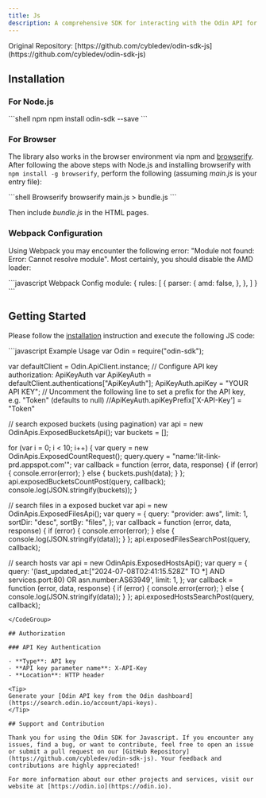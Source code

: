 ```yaml
---
title: Js
description: A comprehensive SDK for interacting with the Odin API for cybersecurity and internet threat detection
---
```


<Info>
Original Repository: [https://github.com/cybledev/odin-sdk-js](https://github.com/cybledev/odin-sdk-js)
</Info>

## Installation

### For Node.js

<CodeGroup>
```shell npm
npm install odin-sdk --save
```
</CodeGroup>

### For Browser

The library also works in the browser environment via npm and [browserify](http://browserify.org/). After following the above steps with Node.js and installing browserify with `npm install -g browserify`, perform the following (assuming _main.js_ is your entry file):

<CodeGroup>
```shell Browserify
browserify main.js > bundle.js
```
</CodeGroup>

Then include _bundle.js_ in the HTML pages.

### Webpack Configuration

Using Webpack you may encounter the following error: "Module not found: Error: Cannot resolve module". Most certainly, you should disable the AMD loader:

<CodeGroup>
```javascript Webpack Config
module: {
  rules: [
    {
      parser: {
        amd: false,
      },
    },
  ]
}
```
</CodeGroup>

## Getting Started

Please follow the [installation](#installation) instruction and execute the following JS code:

<CodeGroup>
```javascript Example Usage
var Odin = require("odin-sdk");

var defaultClient = Odin.ApiClient.instance;
// Configure API key authorization: ApiKeyAuth
var ApiKeyAuth = defaultClient.authentications["ApiKeyAuth"];
ApiKeyAuth.apiKey = "YOUR API KEY";
// Uncomment the following line to set a prefix for the API key, e.g. "Token" (defaults to null)
//ApiKeyAuth.apiKeyPrefix['X-API-Key'] = "Token"

// search exposed buckets (using pagination)
var api = new OdinApis.ExposedBucketsApi();
var buckets = [];

for (var i = 0; i < 10; i++) {
  var query = new OdinApis.ExposedCountRequest();
  query.query = "name:'lit-link-prd.appspot.com'";
  var callback = function (error, data, response) {
    if (error) {
      console.error(error);
    } else {
      buckets.push(data);
    }
  };
  api.exposedBucketsCountPost(query, callback);
  console.log(JSON.stringify(buckets));
}

// search files in a exposed bucket
var api = new OdinApis.ExposedFilesApi();
var query = {
  query: "provider: aws",
  limit: 1,
  sortDir: "desc",
  sortBy: "files",
};
var callback = function (error, data, response) {
  if (error) {
    console.error(error);
  } else {
    console.log(JSON.stringify(data));
  }
};
api.exposedFilesSearchPost(query, callback);

// search hosts
var api = new OdinApis.ExposedHostsApi();
var query = {
  query:
    '(last_updated_at:["2024-07-08T02:41:15.528Z" TO *] AND services.port:80) OR asn.number:AS63949',
  limit: 1,
};
var callback = function (error, data, response) {
  if (error) {
    console.error(error);
  } else {
    console.log(JSON.stringify(data));
  }
};
api.exposedHostsSearchPost(query, callback);
```
</CodeGroup>

## Authorization

### API Key Authentication

- **Type**: API key
- **API key parameter name**: X-API-Key
- **Location**: HTTP header

<Tip>
Generate your [Odin API key from the Odin dashboard](https://search.odin.io/account/api-keys).
</Tip>

## Support and Contribution

Thank you for using the Odin SDK for Javascript. If you encounter any issues, find a bug, or want to contribute, feel free to open an issue or submit a pull request on our [GitHub Repository](https://github.com/cybledev/odin-sdk-js). Your feedback and contributions are highly appreciated!

For more information about our other projects and services, visit our website at [https://odin.io](https://odin.io).